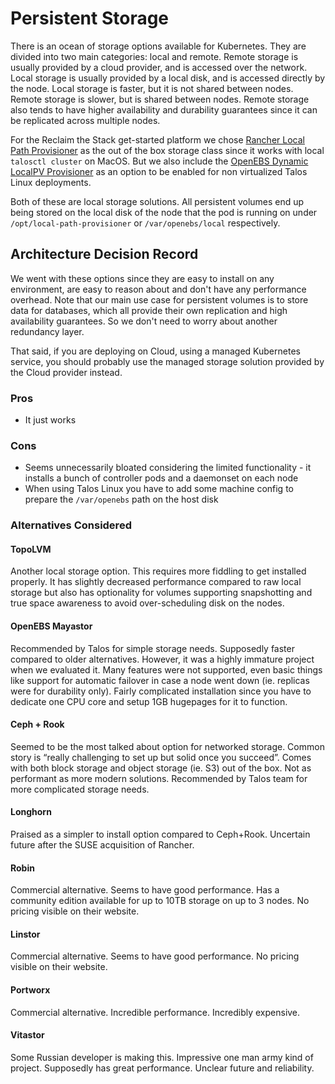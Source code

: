 # Persistent Storage

There is an ocean of storage options available for Kubernetes. They are divided into two main categories: local and remote. Remote storage is usually provided by a cloud provider, and is accessed over the network. Local storage is usually provided by a local disk, and is accessed directly by the node. Local storage is faster, but it is not shared between nodes. Remote storage is slower, but is shared between nodes. Remote storage also tends to have higher availability and durability guarantees since it can be replicated across multiple nodes.

For the Reclaim the Stack get-started platform we chose [Rancher Local Path Provisioner](https://github.com/rancher/local-path-provisioner) as the out of the box storage class since it works with local `talosctl cluster` on MacOS. But we also include the [OpenEBS Dynamic LocalPV Provisioner](https://github.com/openebs/dynamic-localpv-provisioner) as an option to be enabled for non virtualized Talos Linux deployments.

Both of these are local storage solutions. All persistent volumes end up being stored on the local disk of the node that the pod is running on under `/opt/local-path-provisioner` or `/var/openebs/local` respectively.

## Architecture Decision Record

We went with these options since they are easy to install on any environment, are easy to reason about and don't have any performance overhead. Note that our main use case for persistent volumes is to store data for databases, which all provide their own replication and high availability guarantees. So we don't need to worry about another redundancy layer.

That said, if you are deploying on Cloud, using a managed Kubernetes service, you should probably use the managed storage solution provided by the Cloud provider instead.

### Pros

- It just works

### Cons

- Seems unnecessarily bloated considering the limited functionality - it installs a bunch of controller pods and a daemonset on each node
- When using Talos Linux you have to add some machine config to prepare the `/var/openebs` path on the host disk

### Alternatives Considered

#### TopoLVM

Another local storage option. This requires more fiddling to get installed properly. It has slightly decreased performance compared to raw local storage but also has optionality for volumes supporting snapshotting and true space awareness to avoid over-scheduling disk on the nodes.

#### OpenEBS Mayastor

Recommended by Talos for simple storage needs. Supposedly faster compared to older alternatives. However, it was a highly immature project when we evaluated it. Many features were not supported, even basic things like support for automatic failover in case a node went down (ie. replicas were for durability only). Fairly complicated installation since you have to dedicate one CPU core and setup 1GB hugepages for it to function.

#### Ceph + Rook

Seemed to be the most talked about option for networked storage. Common story is “really challenging to set up but solid once you succeed”. Comes with both block storage and object storage (ie. S3) out of the box. Not as performant as more modern solutions. Recommended by Talos team for more complicated storage needs.

#### Longhorn

Praised as a simpler to install option compared to Ceph+Rook. Uncertain future after the SUSE acquisition of Rancher.

#### Robin

Commercial alternative. Seems to have good performance. Has a community edition available for up to 10TB storage on up to 3 nodes. No pricing visible on their website.

#### Linstor

Commercial alternative. Seems to have good performance. No pricing visible on their website.

#### Portworx

Commercial alternative. Incredible performance. Incredibly expensive.

#### Vitastor

Some Russian developer is making this. Impressive one man army kind of project. Supposedly has great performance. Unclear future and reliability.
